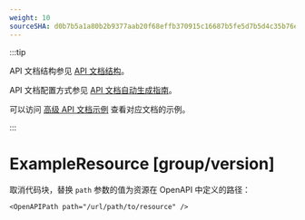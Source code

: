 ```yaml
---
weight: 10
sourceSHA: d0b7b5a1a80b2b9377aab20f68effb370915c16687b5fe5d7b5d4c35b76eea41
---
```


:::tip

API 文档结构参见 [API 文档结构](https://product-doc-guide.alauda.cn/arch/site_arch.html#api_structure)。

API 文档配置方式参见 [API 文档自动生成指南](https://product-doc-guide.alauda.cn/guide/api_doc.html)。

可以访问 [高级 API 文档示例](https://product-doc-guide.alauda.cn/template/apis/example/advanced_api_example/) 查看对应文档的示例。

:::

# ExampleResource [group/version]

取消代码块，替换 `path` 参数的值为资源在 OpenAPI 中定义的路径：

```mdx
<OpenAPIPath path="/url/path/to/resource" />
```
